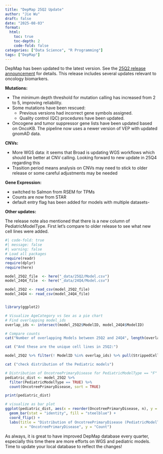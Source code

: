 ```yaml
---
title: "DepMap 25Q2 Update"
author: "Jie Wu"
draft: false
date: "2025-08-03"
format: 
  html:
    toc: true
    toc-depth: 2
    code-fold: false
categories: ["Data Science", "R Programming"]
tags: ["DepMap"]
---
```


DepMap has been updated to the latest version. See the [25Q2 release announcement](https://forum.depmap.org/t/announcing-the-25q2-release/4257) for details. This release includes several updates relevant to oncology biomarkers. 

**Mutations:**

- The minimum depth threshold for mutation calling has increased from 2 to 5, improving reliability.
- Some mutations have been rescued:
  - Previous versions had incorrect gene symbols assigned.
  - Quality control (QC) procedures have been updated.
- Oncogene and tumor suppressor gene lists have been updated based on OncoKB. The pipeline now uses a newer version of VEP with updated gnomAD data.

**CNVs:**

- More WGS data: it seems that Broad is updating WGS workflows which should be better at CNV calling. Looking forward to new update in 25Q4 regarding this
- Trasition period means analysis on CNVs may need to stick to older release or some careful adjustments may be needed

**Gene Expression:**

- switched to Salmon from RSEM for TPMs
- Counts are now from STAR
- default entry flag has been added for models with multiple datasets- 

**Other updates:**

The release note also mentioned that there is a new column of PediatricModelType. First let's compare to older release to see what new cell lines were added. 

```r
#| code-fold: true
#| message: false
#| warning: false
# Load all packages
require(readr)
require(dplyr)
require(here)

model_25Q2_file  <- here("_data/25Q2/Model.csv")
model_24Q4_file  <- here("_data/24Q4/Model.csv")

model_25Q2 <- read_csv(model_25Q2_file)
model_24Q4 <- read_csv(model_24Q4_file)


library(ggplot2)

# Visualize AgeCategory vs Sex as a pie chart
# Find overlapping model_ids
overlap_ids <- intersect(model_25Q2$ModelID, model_24Q4$ModelID)

# Compare counts
cat("Number of overlapping Models between 25Q2 and 24Q4", length(overlap_ids), "\n")

cat ("And these are the unique cell lines in 25Q2:")

model_25Q2 %>% filter(! ModelID %in% overlap_ids) %>% pull(StrippedCellLineName)

cat ("check distribution of the Pediatric models")

# Distribution of OncotreePrimaryDisease for PediatricModelType == "F"
pediatric_dist <- model_25Q2 %>%
  filter(PediatricModelType == TRUE) %>%
  count(OncotreePrimaryDisease, sort = TRUE)

print(pediatric_dist)

# visualize as bar plot
ggplot(pediatric_dist, aes(x = reorder(OncotreePrimaryDisease, n), y = n)) +
  geom_bar(stat = "identity", fill = "steelblue") +
  coord_flip() +
  labs(title = "Distribution of OncotreePrimaryDisease (PediatricModelType == F)",
       x = "OncotreePrimaryDisease", y = "Count")

```

As always, it is great to have improved DepMap database every quarter, especially this time there are more efforts on WGS and pediatric models. Time to update your local database to reflect the changes!